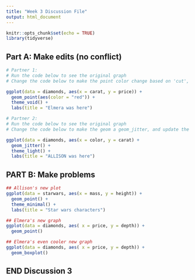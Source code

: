 ```yaml
---
title: "Week 3 Discussion File"
output: html_document
---
```


```r
knitr::opts_chunk$set(echo = TRUE)
library(tidyverse)
```

## Part A: Make edits (no conflict)

```r
# Partner 1: 
# Run the code below to see the original graph
# Change the code below to make the point color change based on 'cut', and update the theme to theme_bw(). Update the title to include your first name. 

ggplot(data = diamonds, aes(x = carat, y = price)) +
  geom_point(aes(color = "red")) +
  theme_void() +
  labs(title = "Elmera was here")
```

```r
# Partner 2: 
# Run the code below to see the original graph
# Change the code below to make the geom a geom_jitter, and update the theme to theme_light. Update the title to include your first name. 

ggplot(data = diamonds, aes(x = color, y = carat) +
  geom_jitter() +
  theme_light() +
  labs(title = "ALLISON was here")
```

## PART B: Make problems

```r
## Allison's new plot
ggplot(data = starwars, aes(x = mass, y = height)) +
  geom_point() +
  theme_minimal() +
  labs(title = "Star wars characters")

## Elmera's new graph
ggplot(data = diamonds, aes( x = price, y = depth)) +
  geom_point()

```

```r
## Elmera's even cooler new graph
ggplot(data = diamonds, aes( x = price, y = depth)) +
  geom_boxplot()

```

## END Discussion 3
